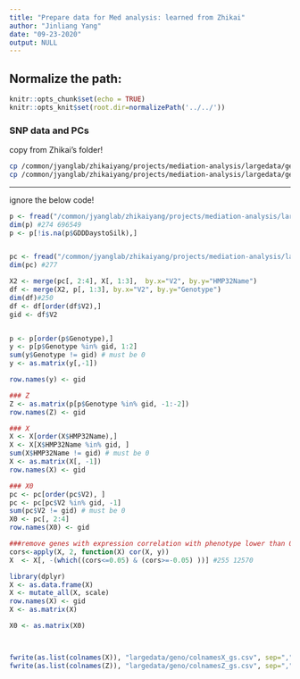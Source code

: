 ```yaml
---
title: "Prepare data for Med analysis: learned from Zhikai"
author: "Jinliang Yang"
date: "09-23-2020"
output: NULL
---
```



## Normalize the path:

```r
knitr::opts_chunk$set(echo = TRUE) 
knitr::opts_knit$set(root.dir=normalizePath('../../')) 
```


### SNP data and PCs

copy from Zhikai's folder!

```bash
cp /common/jyanglab/zhikaiyang/projects/mediation-analysis/largedata/geno_282/allchr_bisnp_n282_snpid_maf01_geno2_pruned_NA_0_matrix.txt largedata/geno
cp /common/jyanglab/zhikaiyang/projects/mediation-analysis/largedata/geno_282/allchr_bisnp_n282_snpid_maf01_geno2_pruned.eigenvec largedata
```




-----
ignore the below code!

```r
p <- fread("/common/jyanglab/zhikaiyang/projects/mediation-analysis/largedata/geno_282/allchr_bisnp_n282_snpid_maf01_geno2_pruned_NA_0_matrix.txt", data.table=FALSE)
dim(p) #274 696549
p <- p[!is.na(p$GDDDaystoSilk),] 


pc <- fread("/common/jyanglab/zhikaiyang/projects/mediation-analysis/largedata/geno_282/allchr_bisnp_n282_snpid_maf01_geno2_pruned.eigenvec", data.table = FALSE)
dim(pc) #277

X2 <- merge(pc[, 2:4], X[, 1:3],  by.x="V2", by.y="HMP32Name")
df <- merge(X2, p[, 1:3], by.x="V2", by.y="Genotype")
dim(df)#250
df <- df[order(df$V2),]
gid <- df$V2


p <- p[order(p$Genotype),]            
y <- p[p$Genotype %in% gid, 1:2]
sum(y$Genotype != gid) # must be 0
y <- as.matrix(y[,-1])

row.names(y) <- gid

### Z
Z <- as.matrix(p[p$Genotype %in% gid, -1:-2])
row.names(Z) <- gid

### X
X <- X[order(X$HMP32Name),]
X <- X[X$HMP32Name %in% gid, ]
sum(X$HMP32Name != gid) # must be 0
X <- as.matrix(X[, -1])
row.names(X) <- gid

### X0
pc <- pc[order(pc$V2), ]
pc <- pc[pc$V2 %in% gid, -1]
sum(pc$V2 != gid) # must be 0
X0 <- pc[, 2:4]
row.names(X0) <- gid

###remove genes with expression correlation with phenotype lower than 0.05
cors<-apply(X, 2, function(X) cor(X, y))
X  <- X[, -(which((cors<=0.05) & (cors>=-0.05) ))] #255 12570

library(dplyr)
X <- as.data.frame(X)
X <- mutate_all(X, scale)
row.names(X) <- gid
X <- as.matrix(X)

X0 <- as.matrix(X0)



fwrite(as.list(colnames(X)), "largedata/geno/colnamesX_gs.csv", sep=",", row.names=FALSE, quote=FALSE)
fwrite(as.list(colnames(Z)), "largedata/geno/colnamesZ_gs.csv", sep=",", row.names=FALSE, quote=FALSE)


```





